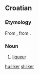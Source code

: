 ==Croatian==

===Etymology===
From {{etyl|fr|hr}} {{term|liqueur|lang=fr}}, from {{etyl|la|hr}} {{term|liquor||liquid|lang=la}}.

===Noun===
{{hr-noun|m}}

# [[liqueur]]

[[hu:liker]]
[[sl:liker]]
